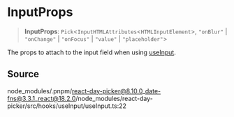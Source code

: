 # InputProps

<a id="undefined" name="undefined"></a>

> **InputProps**: `Pick`\<`InputHTMLAttributes`\<`HTMLInputElement`\>, `"onBlur"` \| `"onChange"` \| `"onFocus"` \| `"value"` \| `"placeholder"`\>

The props to attach to the input field when using [useInput](/docs/api/main/functions/useInput.md).

## Source

node\_modules/.pnpm/react-day-picker@8.10.0\_date-fns@3.3.1\_react@18.2.0/node\_modules/react-day-picker/src/hooks/useInput/useInput.ts:22
